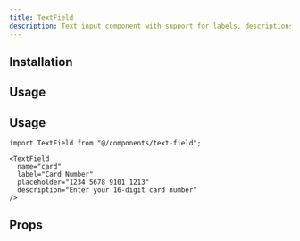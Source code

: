 ```yaml
---
title: TextField
description: Text input component with support for labels, descriptions, and addons
---
```


## Installation

<CodeBlockCommand
  __pnpm__="pnpm dlx shadcn@latest add https://ui.wandry.com.ua/r/text-field.json"
  __npm__="npx shadcn@latest add https://ui.wandry.com.ua/r/text-field.json"
  __bun__="bunx --bun shadcn@latest add https://ui.wandry.com.ua/r/text-field.json"
  __yarn__="yarn dlx shadcn@latest add https://ui.wandry.com.ua/r/text-field.json"
/>

## Usage

<ComponentPreview
  src="/registry/examples/text-field-demo.tsx"
  name="text-field-demo"
  description="A text input field with a label and description"
  align="center"
/>

## Usage

```tsx
import TextField from "@/components/text-field";
```

```tsx
<TextField
  name="card"
  label="Card Number"
  placeholder="1234 5678 9101 1213"
  description="Enter your 16-digit card number"
/>
```

## Props

<AutoTypeTable path="registry/wandry-ui/text-field.tsx" name="TextFieldProps" />
